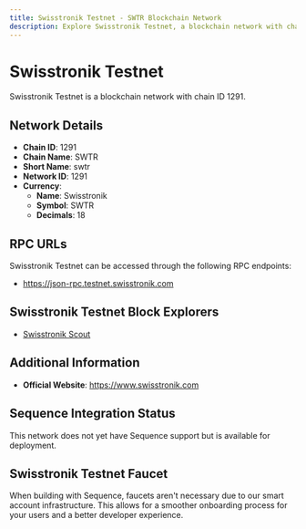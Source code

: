 ```yaml
--- 
title: Swisstronik Testnet - SWTR Blockchain Network
description: Explore Swisstronik Testnet, a blockchain network with chain ID 1291. Learn about its native currency, Swisstronik, and how to interact with the network.
---
```


# Swisstronik Testnet

Swisstronik Testnet is a blockchain network with chain ID 1291.

## Network Details

- **Chain ID**: 1291
- **Chain Name**: SWTR
- **Short Name**: swtr
- **Network ID**: 1291
- **Currency**: 
  - **Name**: Swisstronik
  - **Symbol**: SWTR
  - **Decimals**: 18

## RPC URLs

Swisstronik Testnet can be accessed through the following RPC endpoints:

- https://json-rpc.testnet.swisstronik.com

## Swisstronik Testnet Block Explorers

- [Swisstronik Scout](https://explorer-evm.testnet.swisstronik.com)

## Additional Information

- **Official Website**: https://www.swisstronik.com

## Sequence Integration Status

This network does not yet have Sequence support but is available for deployment.

## Swisstronik Testnet Faucet

When building with Sequence, faucets aren't necessary due to our smart account infrastructure. This allows for a smoother onboarding process for your users and a better developer experience.
